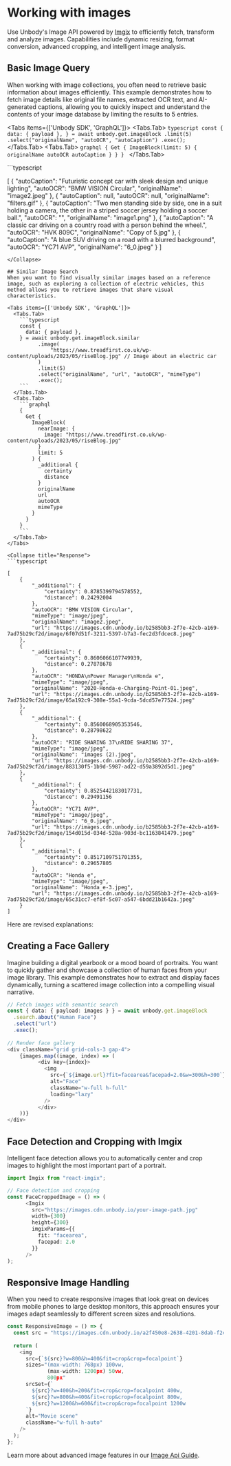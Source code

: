 


# Working with images

Use Unbody's Image API powered by [Imgix](https://www.imgix.com/) to efficiently fetch, transform and analyze images. Capabilities include dynamic resizing, format conversion, advanced cropping, and intelligent image analysis.

## Basic Image Query
When working with image collections, you often need to retrieve basic information about images efficiently. This example demonstrates how to fetch image details like original file names, extracted OCR text, and AI-generated captions, allowing you to quickly inspect and understand the contents of your image database by limiting the results to 5 entries.

<Tabs items={['Unbody SDK', 'GraphQL']}>
  <Tabs.Tab>
    ```typescript
    const {
      data: { payload },
    } = await unbody.get.imageBlock
        .limit(5)
        .select("originalName", "autoOCR", "autoCaption")
        .exec();
    ```
  </Tabs.Tab>
  <Tabs.Tab>
    ```graphql
    {
      Get {
        ImageBlock(limit: 5) {
          originalName
          autoOCR
          autoCaption
        }
      }
    }
    ```
  </Tabs.Tab>
</Tabs>

<Collapse title="Response">
```typescript

[
    {
        "autoCaption": "Futuristic concept car with sleek design and unique lighting",
        "autoOCR": "BMW VISION Circular",
        "originalName": "image2.jpeg"
    },
    {
        "autoCaption": null,
        "autoOCR": null,
        "originalName": "filters.gif"
    },
    {
        "autoCaption": "Two men standing side by side, one in a suit holding a camera, the other in a striped soccer jersey holding a soccer ball.",
        "autoOCR": "",
        "originalName": "image1.png"
    },
    {
        "autoCaption": "A classic car driving on a country road with a person behind the wheel.",
        "autoOCR": "HVK 809C",
        "originalName": "Copy of 5.jpg"
    },
    {
        "autoCaption": "A blue SUV driving on a road with a blurred background",
        "autoOCR": "YC71 AVP",
        "originalName": "6_0.jpeg"
    }
]
```
</Collapse>

## Similar Image Search
When you want to find visually similar images based on a reference image, such as exploring a collection of electric vehicles, this method allows you to retrieve images that share visual characteristics. 

<Tabs items={['Unbody SDK', 'GraphQL']}>
  <Tabs.Tab>
    ```typescript
    const {
      data: { payload },
    } = await unbody.get.imageBlock.similar
          .image(
              "https://www.treadfirst.co.uk/wp-content/uploads/2023/05/riseBlog.jpg" // Image about an electric car
          )
          .limit(5)
          .select("originalName", "url", "autoOCR", "mimeType")
          .exec();
    ```
  </Tabs.Tab>
  <Tabs.Tab>
    ```graphql
    {
      Get {
        ImageBlock(
          nearImage: {
            image: "https://www.treadfirst.co.uk/wp-content/uploads/2023/05/riseBlog.jpg"
          }
          limit: 5
        ) {
          _additional {
            certainty
            distance
          }
          originalName
          url
          autoOCR
          mimeType
        }
      }
    }
    ```
  </Tabs.Tab>
</Tabs>

<Collapse title="Response">
```typescript

[
    {
        "_additional": {
            "certainty": 0.8785399794578552,
            "distance": 0.24292004
        },
        "autoOCR": "BMW VISION Circular",
        "mimeType": "image/jpeg",
        "originalName": "image2.jpeg",
        "url": "https://images.cdn.unbody.io/b2585bb3-2f7e-42cb-a169-7ad75b29cf2d/image/6f07d51f-3211-5397-b7a3-fec2d3fdcec8.jpeg"
    },
    {
        "_additional": {
            "certainty": 0.8606066107749939,
            "distance": 0.27878678
        },
        "autoOCR": "HONDA\nPower Manager\nHonda e",
        "mimeType": "image/jpeg",
        "originalName": "2020-Honda-e-Charging-Point-01.jpeg",
        "url": "https://images.cdn.unbody.io/b2585bb3-2f7e-42cb-a169-7ad75b29cf2d/image/65a192c9-308e-55a1-9cda-5dcd57e77524.jpeg"
    },
    {
        "_additional": {
            "certainty": 0.8560068905353546,
            "distance": 0.28798622
        },
        "autoOCR": "RIDE SHARING 37\nRIDE SHARING 37",
        "mimeType": "image/jpeg",
        "originalName": "images (2).jpeg",
        "url": "https://images.cdn.unbody.io/b2585bb3-2f7e-42cb-a169-7ad75b29cf2d/image/883130f5-1b9d-5987-ad22-d59a3892d5d1.jpeg"
    },
    {
        "_additional": {
            "certainty": 0.8525442183017731,
            "distance": 0.29491156
        },
        "autoOCR": "YC71 AVP",
        "mimeType": "image/jpeg",
        "originalName": "6_0.jpeg",
        "url": "https://images.cdn.unbody.io/b2585bb3-2f7e-42cb-a169-7ad75b29cf2d/image/154d015d-034d-528a-903d-bc1163841479.jpeg"
    },
    {
        "_additional": {
            "certainty": 0.8517109751701355,
            "distance": 0.29657805
        },
        "autoOCR": "Honda e",
        "mimeType": "image/jpeg",
        "originalName": "Honda_e-3.jpeg",
        "url": "https://images.cdn.unbody.io/b2585bb3-2f7e-42cb-a169-7ad75b29cf2d/image/65c31cc7-ef8f-5c07-a547-6bdd21b1642a.jpeg"
    }
]
```
</Collapse>

Here are revised explanations:

## Creating a Face Gallery
Imagine building a digital yearbook or a mood board of portraits. You want to quickly gather and showcase a collection of human faces from your image library. This example demonstrates how to extract and display faces dynamically, turning a scattered image collection into a compelling visual narrative.

```typescript
// Fetch images with semantic search
const { data: { payload: images } } = await unbody.get.imageBlock
  .search.about("Human Face")
  .select("url")
  .exec();
  
// Render face gallery
<div className="grid grid-cols-3 gap-4">
	{images.map((image, index) => (
		  <div key={index}>
		    <img
		      src={`${image.url}?fit=facearea&facepad=2.0&w=300&h=300`}
		      alt="Face"
		      className="w-full h-full"
		      loading="lazy"
		    />
		  </div>
	))}
</div>
```

## Face Detection and Cropping with Imgix

Intelligent face detection allows you to automatically center and crop images to highlight the most important part of a portrait.

```typescript
import Imgix from "react-imgix";

// Face detection and cropping
const FaceCroppedImage = () => (
	  <Imgix
	    src="https://images.cdn.unbody.io/your-image-path.jpg"
	    width={300}
	    height={300}
	    imgixParams={{
	      fit: "facearea",
	      facepad: 2.0
	    }}
	  />
);
```

## Responsive Image Handling

When you need to create responsive images that look great on devices from mobile phones to large desktop monitors, this approach ensures your images adapt seamlessly to different screen sizes and resolutions.

```typescript
const ResponsiveImage = () => {
  const src = "https://images.cdn.unbody.io/a2f450e8-2638-4201-8dab-f2cca67df9ce/image/a4f0d82b-6a6f-5224-a9e7-d7621e4f134a.webp";
  
  return (
    <img
      src={`${src}?w=800&h=400&fit=crop&crop=focalpoint`}
      sizes="(max-width: 768px) 100vw, 
             (max-width: 1200px) 50vw,
             800px"
      srcSet={`
        ${src}?w=400&h=200&fit=crop&crop=focalpoint 400w,
        ${src}?w=800&h=400&fit=crop&crop=focalpoint 800w,
        ${src}?w=1200&h=600&fit=crop&crop=focalpoint 1200w
      `}
      alt="Movie scene"
      className="w-full h-auto"
    />
  );
};
```

Learn more about advanced image features in our [Image Api Guide](/image-api/overview).

